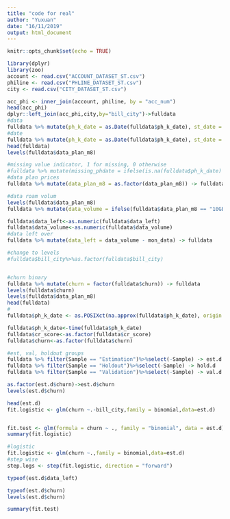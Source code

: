 ```yaml
---
title: "code for real"
author: "Yuxuan"
date: "16/11/2019"
output: html_document
---
```


```r
knitr::opts_chunk$set(echo = TRUE)
```

```r
library(dplyr)
library(zoo)
account <- read.csv("ACCOUNT_DATASET_ST.csv")
philine <- read.csv("PHLINE_DATASET_ST.csv")
city <- read.csv("CITY_DATASET_ST.csv")

acc_phi <- inner_join(account, philine, by = "acc_num")
head(acc_phi)
dplyr::left_join(acc_phi,city,by="bill_city")->fulldata
#data
fulldata %>% mutate(ph_k_date = as.Date(fulldata$ph_k_date), st_date = as.Date(fulldata$st_date)) -> fulldata
#date
fulldata %>% mutate(ph_k_date = as.Date(fulldata$ph_k_date), st_date = as.Date(fulldata$st_date)) -> fulldata
head(fulldata)
levels(fulldata$data_plan_m8)

#missing value indicator, 1 for missing, 0 otherwise
#fulldata %>% mutate(missing_phdate = ifelse(is.na(fulldata$ph_k_date) == 1, 1, 0)) -> fulldata
#data plan prices
fulldata %>% mutate(data_plan_m8 = as.factor(data_plan_m8)) -> fulldata

#data roam volum
levels(fulldata$data_plan_m8)
fulldata %>% mutate(data_volume = ifelse(fulldata$data_plan_m8 == "10GB($65)", 10, 15)) %>% mutate(data_volume = ifelse(fulldata$data_plan_m8 == "15GB($80)", 15, 25))-> fulldata

fulldata$data_left<-as.numeric(fulldata$data_left)
fulldata$data_volume<-as.numeric(fulldata$data_volume)
#data left over
fulldata %>% mutate(data_left = data_volume - mon_data) -> fulldata

#change to levels
#fulldata$bill_city%>%as.factor(fulldata$bill_city)


#churn binary
fulldata %>% mutate(churn = factor(fulldata$churn)) -> fulldata
levels(fulldata$churn)
levels(fulldata$data_plan_m8)
head(fulldata)
#
fulldata$ph_k_date <- as.POSIXct(na.approx(fulldata$ph_k_date), origin = "2014-7-28")
```

```r
fulldata$ph_k_date<-time(fulldata$ph_k_date)
fulldata$cr_score<-as.factor(fulldata$cr_score)
fulldata$churn<-as.factor(fulldata$churn)
```


```r
#est, val, holdout groups
fulldata %>% filter(Sample == "Estimation")%>%select(-Sample) -> est.d
fulldata %>% filter(Sample == "Holdout")%>%select(-Sample) -> hold.d
fulldata %>% filter(Sample == "Validation")%>%select(-Sample) -> val.d

```



```r
as.factor(est.d$churn)->est.d$churn
levels(est.d$churn) 

head(est.d)
fit.logistic <- glm(churn ~.-bill_city,family = binomial,data=est.d)


fit.test <- glm(formula = churn ~ ., family = "binomial", data = est.d)
summary(fit.logistic)

#logistic
fit.logistic <- glm(churn ~.,family = binomial,data=est.d)
#step wise
step.logs <- step(fit.logistic, direction = "forward")

typeof(est.d$data_left)

typeof(est.d$churn)
levels(est.d$churn)

summary(fit.test)

```
